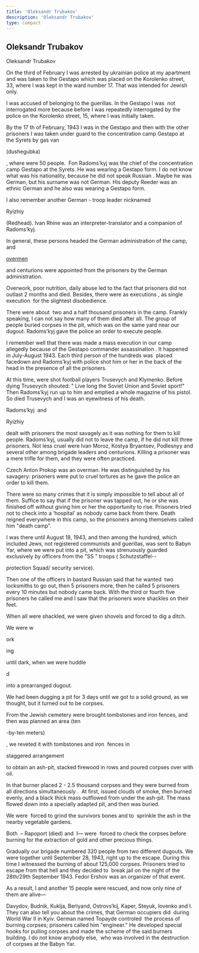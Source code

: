 ```yaml
---
title: 'Oleksandr Trubakov'
description: 'Oleksandr Trubakov'
type: compact
---
```


## Oleksandr Trubakov

Oleksandr Trubakov

On the third of February I was arrested by ukrainian police at my apartment and
was taken to the Gestapo which was placed on the Korolenko street, 33, where I
was kept in the ward number 17. That was intended for Jewish only.

I was accused of belonging to the guerillas. In the Gestapo I was  not
interrogated more because before I was repeatedly interrogated by the police on
the Korolenko street, 15, where I was initially taken.

By the 17 th of February, 1943 I was in the Gestapo and then with the other
prisoners I was taken under guard to the concentration camp Gestapo at the
Syrets by gas van

(dushegubka)

, where were 50 people.  Fon Radoms’kyj was the chief of the concentration camp
Gestapo at the Syrets. He was wearing a Gestapo form. I do not know what was his
nationality, because he did not speak Russian . Maybe he was German, but his
surname was not German. His deputy Reeder was an ethnic German and he also was
wearing a Gestapo form.

I also remember another German - troop leader nicknamed

Ryizhiy

(Redhead). Ivan Rhine was an interpreter-translator and a companion of
Radoms’kyj.

In general, these persons headed the German administration of the camp, and

[overmen](http://www.multitran.ru/c/m.exe?t=90686_1_2&s1=%E1%F0%E8%E3%E0%E4%E8%F0)

and centurions were appointed from the prisoners by the German administration.

Overwork, poor nutrition, daily abuse led to the fact that prisoners did not
outlast 2 months and died. Besides, there were as executions , as single
execution  for the slightest disobedience.

There were about  two and a half thousand prisoners in the camp. Frankly
speaking, I can not say how many of them died after all. The group of people
buried corpses in the pit, which was on the same yard near our dugout.
Radoms’kyj gave the police an order to execute people.

I remember well that there was made a mass execution in our camp allegedly
because of the Gestapo commander assassination . It happened in
July-August 1943. Each third person of the hundreds was  placed facedown and
Radoms’kyj with police shot him or her in the back of the head in the presence
of all the prisoners.

At this time, were shot football players Trusevych and Klymenko. Before dying
Trusevych shouted: " Live long the Soviet Union and Soviet sport!" Then
Radoms’kyj run up to him and emptied a whole magazine of his pistol. So died
Trusevych and I was an eyewitness of his death.

Radoms’kyj  and

Ryizhiy

dealt with prisoners the most savagely as it was nothing for them to kill
people. Radoms’kyj, usually did not to leave the camp, if he did not kill three
prisoners. Not less cruel were Ivan Moroz, Kostya Bryantsev, Podlesnyy and
several other among brigade leaders and centurions. Killing a prisoner was a
mere trifle for them, and they were often practiced.

Czech Anton Prokop was an overman. He was distinguished by his savagery:
prisoners were put to cruel tortures as he gave the police an order to kill
them.

There were so many crimes that it is simply impossible to tell about all of
them. Suffice to say that if the prisoner was tapped out, he or she was finished
off without giving him or her the opportunity to rise. Prisoners tried not to
check into a ‘hospital’ as nobody came back from there. Death reigned everywhere
in this camp, so the prisoners among themselves called him "death camp".

I was there until August 18, 1943, and then among the hundred, which included
Jews, not registered communists and guerillas, was sent to Babyn Yar, where we
were put into a pit, which was strenuously guarded exclusively by officers from
the "SS " troops ( Schutzstaffel--

protection Squad/ security service).

Then one of the officers in bastard Russian said that he wanted  two locksmiths
to go out, then 5 prisoners more, then he called 5 prisoners every 10 minutes
but nobody came back. With the third or fourth five prisoners he called me and I
saw that the prisoners wore shackles on their feet.

When all were shackled, we were given shovels and forced to dig a ditch.

We were w

ork

ing

until dark, when we were huddle

d

into a prearranged dugout.

We had been dugging a pit for 3 days until we got to a solid ground, as we
thought, but it turned out to be corpses.

From the Jewish cemetery were brought tombstones and iron fences, and then was
planned an area (ten

-by-ten meters)

, we reveted it with tombstones and iron  fences in

staggered arrangement

to obtain an ash-pit, stacked firewood in rows and poured corpses over with oil.

In that burner placed 2 - 2.5 thousand corpses and they were burned from all
directions simultaneously .  At first, issued clouds of smoke, then burned
evenly, and a black thick mass outflowed from under the ash-pit. The mass flowed
down into a specially adapted pit, and then was buried.

We were  forced to grind the survivors bones and to  sprinkle the ash in the
nearby vegetable gardens.

Both  – Rapoport (died) and  I— were  forced to check the corpses before burning
for the extraction of gold and other precious things.

Gradually our brigade numbered 320 people from two different dugouts. We were
together until September 28, 1943, right up to the escape. During this time I
witnessed the burning of about 125,000 corpses. Prisoners tried to escape from
that hell and they decided to  break jail on the night of the 28th/29th
September 1943. Fedor Ershov was an organizer of that event.

As a result, I and another 15 people were rescued, and now only nine of them are
alive—

Davydov, Budnik, Kuklja, Berlyand, Ostrovs‘kij, Kaper, Steyuk, Iovenko and I.
They can also tell you about the crimes, that German occupiers did  during World
War II in Kyiv. German named Topayde controled  the process of burning corpses;
prisoners called him "engineer." He developed special hooks for pulling corpses
and made the scheme of the said burners building. I do not know anybody else, 
who was involved in the destruction of corpses at the Babyn Yar.
